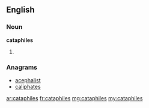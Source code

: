 ==English==

===Noun===
'''cataphiles'''

# {{plural of|cataphile}}

===Anagrams===
* [[acephalist#English|acephalist]]
* [[caliphates#English|caliphates]]

[[ar:cataphiles]]
[[fr:cataphiles]]
[[mg:cataphiles]]
[[my:cataphiles]]